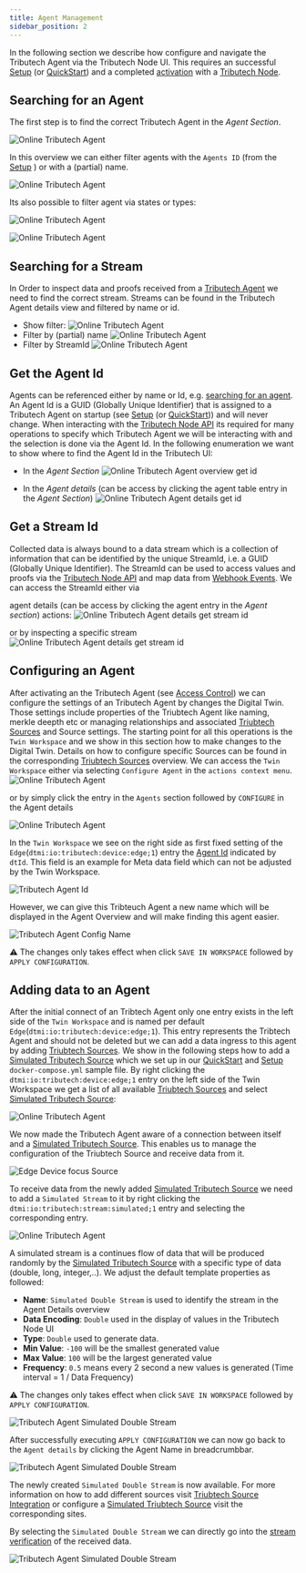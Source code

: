 ```yaml
---
title: Agent Management
sidebar_position: 2
---
```



In the following section we describe how configure and navigate the Tributech Agent via the Tributech Node UI.
This requires an successful [Setup](../../tributech_agent/setup.mdx) (or [QuickStart](../../tributech_agent/quickstart.mdx)) and a completed [activation](../agent/access_control.mdx#activate-agent) with a [Tributech Node](../overview.md).

## Searching for an Agent

The first step is to find the correct Tributech Agent in the *Agent Section*.

![***Online Tributech Agent***](./img/agent-section.png)

In this overview we can either filter agents with the `Agents ID` (from the [Setup](../../tributech_agent/setup.mdx) ) or with a (partial) name.

![***Online Tributech Agent***](./img/agent-overview.png)

Its also possible to filter agent via states or types:

![***Online Tributech Agent***](./img/agent-overview-filter-type-state.png)

![***Online Tributech Agent***](./img/agent-property-filter-values.png)

## Searching for a Stream
In Order to inspect data and proofs received from a [Tributech Agent](../../tributech_agent/overview.md) we need to find the correct stream. Streams can be found in the Tributech Agent details view and filtered by name or id.

- Show filter:
![***Online Tributech Agent***](./img/agent-details-show-filter.png)
- Filter by (partial) name
![***Online Tributech Agent***](./img/agent-details-stream-filter-name.png)
- Filter by StreamId
![***Online Tributech Agent***](./img/agent-details-stream-filter-id.png)

## Get the Agent Id
Agents can be referenced either by name or Id, e.g. [searching for an agent](#searching-for-an-agent). An Agent Id is a GUID (Globally Unique Identifier) that is assigned to a Tributech Agent on startup (see [Setup](../../tributech_agent/setup.mdx) (or [QuickStart](../../tributech_agent/quickstart.mdx))) and will never change. When interacting with the [Tributech Node API](../api_category/API_usage.md) its required for many operations to specify which Tributech Agent we will be interacting with and the selection is done via the Agent Id. In the following enumeration we want to show where to find the Agent Id in the Tributech UI:

- In the *Agent Section*
![***Online Tributech Agent overview get id***](./img/agents-overview-getid.png)

- In the *Agent details* (can be access by clicking the agent table entry in the *Agent Section*)
![***Online Tributech Agent details get id***](./img/agents-details-getid.png)

## Get a Stream Id
Collected data is always bound to a data stream which is a collection of information that can be identified by the unique StreamId, i.e. a GUID (Globally Unique Identifier). The StreamId can be used to access values and proofs via the [Tributech Node API](../api_category/API_usage.md) and map data from [Webhook Events](../Webhook_integration.md). 
We can access the StreamId either via 

agent details (can be access by clicking the agent entry in the *Agent section*) actions:
![***Online Tributech Agent details get stream id***](./img/agent-details-get-stream-id.png)

or by inspecting a specific stream
![***Online Tributech Agent details get stream id***](./img/agent-stream-get-stream-id.png)

## Configuring an Agent
After activating an the Tributech Agent (see [Access Control](./access_control.mdx#activate-agent)) we can configure the settings of an Tributech Agent
by changes the Digital Twin. Those settings include properties of the Triubtech Agent like naming, merkle deepth etc or managing relationships and associated [Triubtech Sources](../../tributech_agent/source_integration.md) and Source settings. The starting point for all this operations is the 
`Twin Workspace` and we show in this section how to make changes to the Digital Twin. Details on how to configure specific Sources can be found in the corresponding [Triubtech Sources](../../tributech_agent/source_integration.md) overview. 
We can access the `Twin Workspace` either via selecting `Configure Agent` in the `actions context menu`.
    ![***Online Tributech Agent***](./img/agent-bond-agents-overview.png)

or by simply click the entry in the `Agents` section followed by `CONFIGURE` in the Agent details

![***Online Tributech Agent***](./img/agent-details-configure.png)

In the `Twin Workspace` we see on the right side as first fixed setting of the `Edge`(`dtmi:io:tributech:device:edge;1`) entry the [Agent Id](#get-the-agent-id) indicated by `dtId`. This field is an example for Meta data field which can not be adjusted by the Twin Workspace.

![***Tributech Agent Id***](./img/agent-bond-config-agent-id.png)

However, we can give this Tribteuch Agent a new name which will be displayed in the Agent Overview and will make finding this agent easier. 

![***Tributech Agent Config Name***](./img/agent-bond-config-name.png)

:warning: The changes only takes effect when click `SAVE IN WORKSPACE` followed by `APPLY CONFIGURATION`.

## Adding data to an Agent
After the initial connect of an Tribtech Agent only one entry exists in the left side of the `Twin Workspace` and is named per default `Edge`(`dtmi:io:tributech:device:edge;1`). This entry represents the Tribtech Agent and should not be deleted but we can add a data ingress to this agent by adding [Triubtech Sources](../../tributech_agent/source_integration.md). We show in the following steps how to add a [Simulated Tributech Source](../../tributech_agent/sources/simulated_source.mdx) which we set up in our [QuickStart](../../tributech_agent/quickstart.mdx) and [Setup](../../tributech_agent/setup.mdx) `docker-compose.yml` sample file. By right clicking the `dtmi:io:tributech:device:edge;1` entry on the left side of the Twin Workspace we get a list of all available [Triubtech Sources](../../tributech_agent/source_integration.md) and select  [Simulated Tributech Source](../../tributech_agent/sources/simulated_source.mdx):

![***Online Tributech Agent***](./img/agent-bond-add-simulated.png)

We now made the Tributech Agent aware of a connection between itself and a [Simulated Tributech Source](../../tributech_agent/sources/simulated_source.mdx). This enables us to manage the configuration of the Triubtech Source and receive data from it. 

![***Edge Device focus Source***](./img/EdgeDeviceOverviewFocusSimulatedSource.png)

To receive data from the newly added [Simulated Tributech Source](../../tributech_agent/sources/simulated_source.mdx)
we need to add a `Simulated Stream` to it by right clicking the `dtmi:io:tributech:stream:simulated;1` entry and selecting the corresponding entry.

![***Online Tributech Agent***](./img/agent-bond-add-stream.png)

A simulated stream is a continues flow of data that will be produced randomly by the [Simulated Tributech Source](../../tributech_agent/sources/simulated_source.mdx) with a specific type of data (double, long, integer,..). We adjust the default template properties as followed:

- **Name**: `Simulated Double Stream` is used to identify the stream in the Agent Details overview
- **Data Encoding**: `Double` used in the display of values in the Tributech Node UI
- **Type**: `Double` used to generate data.
- **Min Value**: `-100` will be the smallest generated value
- **Max Value**: `100` will be the largest generated value
- **Frequency**: `0.5` means every 2 second a new values is generated (Time interval = 1 / Data Frequency)

:warning: The changes only takes effect when click `SAVE IN WORKSPACE` followed by `APPLY CONFIGURATION`.

![***Tributech Agent Simulated Double Stream***](./img/agent-bond-simulated-stream-config.png)

After successfully executing `APPLY CONFIGURATION` we can now go back to the `Agent details` by clicking the Agent Name in breadcrumbbar.

![***Tributech Agent Simulated Double Stream***](./img/agent-bond-config-to-agent-details.png)

The newly created `Simulated Double Stream` is now available. For more information on how to add different sources visit [Triubtech Source Integration](../../tributech_agent/source_integration.md) or configure a [Simulated Triubtech Source](../../tributech_agent/sources/simulated_source.mdx) visit the corresponding sites.

By selecting the `Simulated Double Stream` we can directly go into the [stream verification](../agent/verification.mdx) of the received data.

![***Tributech Agent Simulated Double Stream***](./img/agent-bond-details-view-one-stream.png)
